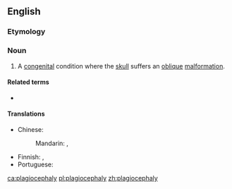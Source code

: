 ==English==
{{wikipedia}}

===Etymology===
{{confix|plagio|cephaly|lang=en}}

===Noun===
{{en-noun|plagiocephalies}}

# {{label|en|pathology}} A [[congenital]] condition where the [[skull]] suffers an [[oblique]] [[malformation]].

====Related terms====
* {{l|en|plagiocephalic}}

====Translations====
{{trans-top|congenital condition}}
* Chinese:
*: Mandarin: {{t|cmn|斜頭畸形|sc=Hani}}, {{t|cmn|斜头畸形|tr=xiétóu jīxíng|sc=Hani}}
{{trans-mid}}
* Finnish: {{t|fi|vinokalloisuus}}, {{t|fi|plagiokefalia}}
* Portuguese: {{t|pt|plagiocefalia|f}}
{{trans-bottom}}

[[ca:plagiocephaly]]
[[pl:plagiocephaly]]
[[zh:plagiocephaly]]